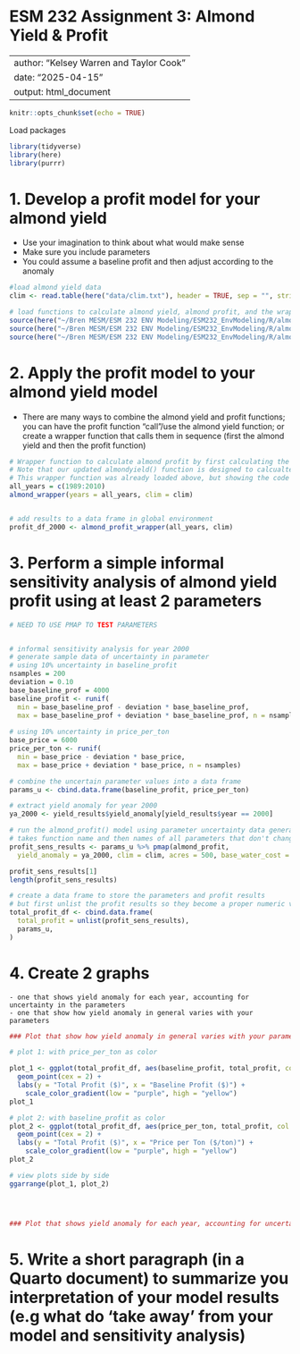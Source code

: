 # ESM 232 Assignment 3: Almond Yield & Profit

---
author: "Kelsey Warren and Taylor Cook"
date: "2025-04-15"
output: html_document
---

```r
knitr::opts_chunk$set(echo = TRUE)
```

Load packages

```r
library(tidyverse)
library(here)
library(purrr)
```

# 1. Develop a profit model for your almond yield

-   Use your imagination to think about what would make sense
-   Make sure you include parameters
-   You could assume a baseline profit and then adjust according to the anomaly

```r
#load almond yield data
clim <- read.table(here("data/clim.txt"), header = TRUE, sep = "", strip.white = TRUE)

# load functions to calculate almond yield, almond profit, and the wrapper function to bring them together
source(here("~/Bren MESM/ESM 232 ENV Modeling/ESM232_EnvModeling/R/almondyield.R"))
source(here("~/Bren MESM/ESM 232 ENV Modeling/ESM232_EnvModeling/R/almond_profit.R"))
source(here("~/Bren MESM/ESM 232 ENV Modeling/ESM232_EnvModeling/R/almond_wrapper.R"))

```

# 2. Apply the profit model to your almond yield model

-   There are many ways to combine the almond yield and profit functions; you can have the profit function "call"/use the almond yield function; or create a wrapper function that calls them in sequence (first the almond yield and then the profit function)

```r
# Wrapper function to calculate almond profit by first calculating the yield anomaly
# Note that our updated almondyield() function is designed to calcualte yield in a chosen single year at a time, rather than for the entire time period.
# This wrapper function was already loaded above, but showing the code here for the example year 2000
all_years = c(1989:2010)
almond_wrapper(years = all_years, clim = clim) 


# add results to a data frame in global environment
profit_df_2000 <- almond_profit_wrapper(all_years, clim)

```

# 3. Perform a simple informal sensitivity analysis of almond yield profit using at least 2 parameters

```r
# NEED TO USE PMAP TO TEST PARAMETERS


# informal sensitivity analysis for year 2000
# generate sample data of uncertainty in parameter
# using 10% uncertainty in baseline_profit
nsamples = 200
deviation = 0.10
base_baseline_prof = 4000
baseline_profit <- runif(
  min = base_baseline_prof - deviation * base_baseline_prof,
  max = base_baseline_prof + deviation * base_baseline_prof, n = nsamples)
  
# using 10% uncertainty in price_per_ton
base_price = 6000
price_per_ton <- runif(
  min = base_price - deviation * base_price,
  max = base_price + deviation * base_price, n = nsamples)

# combine the uncertain parameter values into a data frame
params_u <- cbind.data.frame(baseline_profit, price_per_ton)

# extract yield anomaly for year 2000
ya_2000 <- yield_results$yield_anomaly[yield_results$year == 2000]

# run the almond_profit() model using parameter uncertainty data generated above using pmap()
# takes function name and then names of all parameters that don't change
profit_sens_results <- params_u %>% pmap(almond_profit,
  yield_anomaly = ya_2000, clim = clim, acres = 500, base_water_cost = 200)

profit_sens_results[1]
length(profit_sens_results)

# create a data frame to store the parameters and profit results
# but first unlist the profit results so they become a proper numeric vector
total_profit_df <- cbind.data.frame(
  total_profit = unlist(profit_sens_results),
  params_u,
)

```

# 4. Create 2 graphs

```         
- one that shows yield anomaly for each year, accounting for uncertainty in the parameters
- one that show how yield anomaly in general varies with your parameters
```

```r


### Plot that show how yield anomaly in general varies with your parameters

# plot 1: with price_per_ton as color

plot_1 <- ggplot(total_profit_df, aes(baseline_profit, total_profit, col = price_per_ton)) +
  geom_point(cex = 2) +
  labs(y = "Total Profit ($)", x = "Baseline Profit ($)") +
    scale_color_gradient(low = "purple", high = "yellow") 
plot_1

# plot 2: with baseline_profit as color
plot_2 <- ggplot(total_profit_df, aes(price_per_ton, total_profit, col = baseline_profit)) +
  geom_point(cex = 2) +
  labs(y = "Total Profit ($)", x = "Price per Ton ($/ton)") +
    scale_color_gradient(low = "purple", high = "yellow") 
plot_2

# view plots side by side
ggarrange(plot_1, plot_2)




### Plot that shows yield anomaly for each year, accounting for uncertainty in the parameters


```

# 5. Write a short paragraph (in a Quarto document) to summarize you interpretation of your model results (e.g what do 'take away' from your model and sensitivity analysis)
